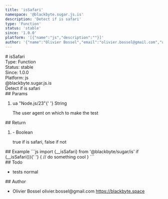 ```yaml
---
title: 'isSafari'
namespace: '@blackbyte.sugar.js.is'
description: 'Detect if is safari'
type: 'Function'
status: 'stable'
since: '1.0.0'
platform: '[{"name":"js","description":""}]'
author: '{"name":"Olivier Bossel","email":"olivier.bossel@gmail.com","url":"https://blackbyte.space"}'
---
```


<div class="docmap-mdx">
  # isSafari
  <div class="_metas">
    <div class="_type">
      <span class="_type-label">Type:</span>
      <span class="_type-value">Function</span>
    </div>
    <div class="_status">
      <span class="_status-label">Status:</span>
      <span class="_status-value -stable">stable</span>
    </div>
    <div class="_since">
      <span class="_since-label">Since:</span>
      <span class="_since-value">1.0.0</span>
    </div>
    <div class="_platform">
      <span class="_platform-label">Platform:</span>
      <span class="_platform-value -js">js</span>
    </div>
  </div>
  <div class="_namespace">@blackbyte.sugar.js.is</div>
  <div class="_description typo-lead typo-format">Detect if is safari</div>
  <div class="_params">
    ## Params
    <ol class="_list">
      <li class="_item">
        <span class="_name">ua</span>
        <span class="_default">&quot;Node&period;js&sol;23&quot;</span>{' '}
        <span class="_type">String</span>
        <p class="_description">The user agent on which to make the test</p>
      </li>
    </ol>
  </div>
  <div class="_return">
    ## Return
    <ol class="_list">
      <li class="_item">
        <span class="_default">-</span>
        <span class="_type">Boolean</span>
        <p class="_description">true if is safari&comma; false if not</p>
      </li>
    </ol>
  </div>
  <div class="_examples">
    ## Example ```js import {__isSafari} from '@blackbyte/sugar/is' if
    (__isSafari()){' '}
    {
      // do something cool
    }
    ```
  </div>
  <div class="_todo">
    ## Todo
    <ul class="_list">
      <li class="_item">
        <span class="_description">tests</span>
        <span class="_priority -normal">normal</span>
      </li>
    </ul>
  </div>
  <div class="_author">
    ## Author
    <ul class="_list">
      <li class="_item">
        <span class="_name">Olivier Bossel</span>
        <span class="_email">olivier.bossel@gmail.com</span>
        <a href="https://blackbyte.space" target="_blank" class="_url">
          https://blackbyte.space
        </a>
      </li>
    </ul>
  </div>
</div>
